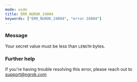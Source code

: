 ```yaml
---
mode: wide
title: ERR_NGROK_24004
keywords: ["ERR_NGROK_24004", "error 24004"]
---
```


### Message

Your secret value must be less than `LENGTH` bytes.

### Further help

If you're having trouble resolving this error, please reach out to [support@ngrok.com](mailto:support@ngrok.com?subject=Help%20with%20ERR_NGROK_24004)
